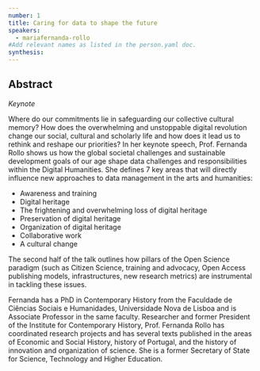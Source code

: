 ```yaml
---
number: 1
title: Caring for data to shape the future
speakers:
  - mariafernanda-rollo
#Add relevant names as listed in the person.yaml doc.
synthesis:
---
```


## Abstract

_Keynote_

Where do our commitments lie in safeguarding our collective cultural memory? How
does the overwhelming and unstoppable digital revolution change our social,
cultural and scholarly life and how does it lead us to rethink and reshape our
priorities? In her keynote speech, Prof. Fernanda Rollo shows us how the global
societal challenges and sustainable development goals of our age shape data
challenges and responsibilities within the Digital Humanities. She defines 7 key
areas that will directly influence new approaches to data management in the arts
and humanities:

- Awareness and training
- Digital heritage
- The frightening and overwhelming loss of digital heritage
- Preservation of digital heritage
- Organization of digital heritage
- Collaborative work
- A cultural change

The second half of the talk outlines how pillars of the Open Science paradigm
(such as Citizen Science, training and advocacy, Open Access publishing models,
infrastructures, new research metrics) are instrumental in tackling these
issues.

<Youtube
  id="R7vo7x7b62k"
  caption="Maria Fernanda Rollo - Caring for Data to Shape the Future"
/>

<Download download="docs/1.1-Rollo.pdf" />

<Speakers>

<Speaker speaker="mariafernanda-rollo">

Fernanda has a PhD in Contemporary History from the Faculdade de Ciências
Sociais e Humanidades, Universidade Nova de Lisboa and is Associate Professor in
the same faculty. Researcher and former President of the Institute for
Contemporary History, Prof. Fernanda Rollo has coordinated research projects and
has several texts published in the areas of Economic and Social History, history
of Portugal, and the history of innovation and organization of science. She is a
former Secretary of State for Science, Technology and Higher Education.

</Speaker>

</Speakers>
